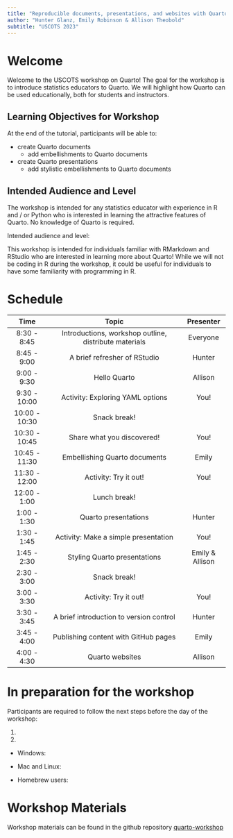 ```yaml
---
title: "Reproducible documents, presentations, and websites with Quarto"
author: "Hunter Glanz, Emily Robinson & Allison Theobold"
subtitle: "USCOTS 2023"
---
```


# Welcome

Welcome to the USCOTS workshop on Quarto! The goal for the workshop is to introduce statistics educators to Quarto. We will highlight how Quarto can be used educationally, both for students and instructors.

## Learning Objectives for Workshop

At the end of the tutorial, participants will be able to:

-   create Quarto documents
    -   add embellishments to Quarto documents
-   create Quarto presentations
    -   add stylistic embellishments to Quarto documents

## Intended Audience and Level

The workshop is intended for any statistics educator with experience in R and / or Python who is interested in learning the attractive features of Quarto. No knowledge of Quarto is required.

Intended audience and level:

This workshop is intended for individuals familiar with RMarkdown and RStudio who are interested in learning more about Quarto! While we will not be coding in R during the workshop, it could be useful for individuals to have some familiarity with programming in R.

# Schedule

|     Time      |                         Topic                         |    Presenter     |
|:--------------:|:----------------------------------------------------:|:----------------:|
|  8:30 - 8:45  | Introductions, workshop outline, distribute materials |   Everyone       |
|  8:45 - 9:00  |             A brief refresher of RStudio              |   Hunter         |
|  9:00 - 9:30  |                     Hello Quarto                      | Allison          |
| 9:30 - 10:00  |           Activity: Exploring YAML options            |       You!       |
| 10:00 - 10:30 |                     Snack break!                      |                  |
| 10:30 - 10:45 |              Share what you discovered!               |       You!       |
| 10:45 - 11:30 |             Embellishing Quarto documents             |  Emily           |
| 11:30 - 12:00 |                 Activity: Try it out!                 |       You!       |
| 12:00 - 1:00  |                     Lunch break!                      |                  |
|  1:00 - 1:30  |                 Quarto presentations                  | Hunter           |
|  1:30 - 1:45  |         Activity: Make a simple presentation          |       You!       |
|  1:45 - 2:30  |             Styling Quarto presentations              |  Emily & Allison |
|  2:30 - 3:00  |                     Snack break!                      |                  |
|  3:00 - 3:30  |                 Activity: Try it out!                 |       You!       |
|  3:30 - 3:45  |        A brief introduction to version control        |   Hunter         |
|  3:45 - 4:00  |         Publishing content with GitHub pages          |  Emily           |
|  4:00 - 4:30  |                    Quarto websites                    | Allison          |

# In preparation for the workshop

Participants are required to follow the next steps before the day of the workshop:

1.  

2.  

-   Windows: 

-   Mac and Linux: 

-   Homebrew users: 

# Workshop Materials

Workshop materials can be found in the github repository [quarto-workshop](https://github.com/atheobold/uscots-quarto)
